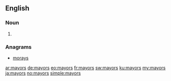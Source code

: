 ==English==

===Noun===
{{head|en|plural}}

# {{plural of|mayor|lang=en}}

===Anagrams===
* [[morays#English|morays]]

[[ar:mayors]]
[[de:mayors]]
[[eo:mayors]]
[[fr:mayors]]
[[sw:mayors]]
[[ku:mayors]]
[[my:mayors]]
[[ja:mayors]]
[[no:mayors]]
[[simple:mayors]]